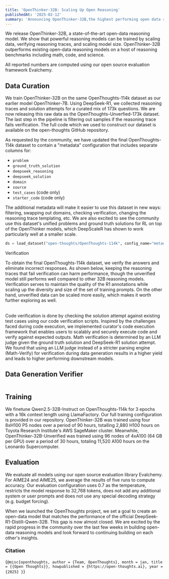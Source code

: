 ```yaml
---
title: 'OpenThinker-32B: Scaling Up Open Reasoning'
publishedAt: '2025-02-12'
summary: 'Announcing OpenThinker-32B,the highest performing open data reasoning model to date.'
---
```

We release OpenThinker-32B, a state-of-the-art open-data reasoning model. We show that powerful reasoning models can be trained by scaling data, verifying reasoning traces, and scaling model size. OpenThinker-32B outperforms existing open-data reasoning models on a host of reasoning benchmarks including math, code, and science.

<Table
  data={{
    headers: [
      "Model",
      "Dataset",
      "AIME24",
      "AIME25 I",
      "MATH500",
      "GPQA-D",
      "LCBv2"
    ],
    rows: [
      ["LIMO-32B", "0.8k", "56.7", "49.3", "86.6", "58.1", "-"],
      ["s1-32B", "1k", "36.0", "25.3", "84.8", "50.5", "40.9"],
      ["s1.1-32B", "1k", "64.7", "49.3", "89.0", "60.1", "-"],
      ["**OpenThinker-32B**", "114k", "66.0", "53.3", "**90.6**", "**61.6**", "68.9"],
      ["R1-Distill-32B", "800k", "**76.7**", "**55.9**", "89.4", "57.6", "**71.2**"]
    ]
  }}
/>

All reported numbers are computed using our open source evaluation framework Evalchemy. 

## Data Curation
We train OpenThinker-32B on the same OpenThoughts-114k dataset as our earlier model OpenThinker-7B. Using DeepSeek-R1, we collected reasoning traces and solution attempts for a curated mix of 173k questions. We are now releasing this raw data as the OpenThoughts-Unverfied-173k dataset. The last step in the pipeline is filtering out samples if the reasoning trace fails verification. The full code which we used to construct our dataset is available on the open-thoughts GitHub repository. 

As requested by the community, we have updated the final OpenThoughts-114k dataset to contain a "metadata" configuration that includes separate columns for:
- `problem`
- `ground_truth_solution`
- `deepseek_reasoning`
- `deepseek_solution`
- `domain`
- `source`
- `test_cases` (code only)
- `starter_code` (code only) 

The additional metadata will make it easier to use this dataset in new ways: filtering, swapping out domains, checking verification, changing the reasoning trace templating, etc. We are also excited to see the community use this dataset's unified problems and ground truth solutions for RL on top of the OpenThinker models, which DeepScaleR has shown to work particularly well at a smaller scale.

```python
ds = load_dataset("open-thoughts/OpenThoughts-114k", config_name="metadata")
```

Verification

To obtain the final OpenThoughts-114k dataset, we verify the answers and eliminate incorrect responses. As shown below, keeping the reasoning traces that fail verification can harm performance, though the unverified model still performs well compared to other 32B reasoning models. Verification serves to maintain the quality of the R1 annotations while scaling up the diversity and size of the set of training prompts. On the other hand, unverified data can be scaled more easily, which makes it worth further exploring as well.

<Table
  data={{
    headers: [
      "Model",
      "Dataset",
      "AIME24",
      "AIME25 I",
      "MATH500",
      "GPQA-D",
      "LCBv2"
    ],
    rows: [
      ["OpenThinker-7B", "114k", "31.3", "30.7", "84.4", "38.9", "41.8"],
      ["OpenThinker-7B-Unverified", "173k", "34.0", "29.33", "83.0", "39.4", "43.8"],
      ["OpenThinker-32B", "114k", "66.7", "53.3", "90.6", "61.6", "68.9"],
      ["OpenThinker-32B-Unverified", "173k", "60.7", "44.0", "90.0", "60.6", "69.2"]
    ]
  }}
/>

Code verification is done by checking the solution attempt against existing test cases using our code verification scripts. Inspired by the challenges faced during code execution, we implemented curator's code execution framework that enables users to scalably and securely execute code and verify against expected outputs. Math verification is determined by an LLM judge given the ground truth solution and DeepSeek-R1 solution attempt. We found that using an LLM judge instead of a stricter parsing engine (Math-Verify) for verification during data generation results in a higher yield and leads to higher performing downstream models. 

## Data Generation Verifier
<Table
  data={{
    headers: [
      "Data Generation Verifier",
      "Dataset",
      "Evaluation Verifier",
      "AIME25 I",
      "MATH500"
    ],
    rows: [
      ["LLM judge (OpenThinker-7B)", "114k", "Hendrycks (default)", "31.3", "84.4"],
      ["LLM judge (OpenThinker-7B)", "83k", "Math-Verify", "44.0", "89.0"],
      ["Math-Verify", "114k", "Hendrycks (default)", "23.0", "55.0"],
      ["Math-Verify", "83k", "Math-Verify", "22.7", "82.2"]
    ]
  }}
/>

## Training
We finetune Qwen2.5-32B-Instruct on OpenThoughts-114k for 3 epochs with a 16k context length using LlamaFactory. Our full training configuration is provided in our repository. OpenThinker-32B was trained using four 8xH100 P5 nodes over a period of 90 hours, totalling 2,880 H100 hours on Toyota Research Institute's AWS SageMaker cluster. Meanwhile, OpenThinker-32B-Unverified was trained using 96 nodes of 4xA100 (64 GB per GPU) over a period of 30 hours, totaling 11,520 A100 hours on the Leonardo Supercomputer.

## Evaluation
We evaluate all models using our open source evaluation library Evalchemy. For AIME24 and AIME25, we average the results of five runs to compute accuracy. Our evaluation configuration uses 0.7 as the temperature, restricts the model response to 32,768 tokens, does not add any additional system or user prompts and does not use any special decoding strategy (e.g. budget forcing).

When we launched the OpenThoughts project, we set a goal to create an open-data model that matches the performance of the official DeepSeek-R1-Distill-Qwen-32B. This gap is now almost closed. We are excited by the rapid progress in the community over the last few weeks in building open-data reasoning models and look forward to continuing building on each other's insights. 

### Citation
<Citation>{`@misc{openthoughts,
  author = {Team, OpenThoughts},
  month = jan,
  title = {{Open Thoughts}},
  howpublished = {https://open-thoughts.ai},
  year = {2025}
}`}</Citation>

